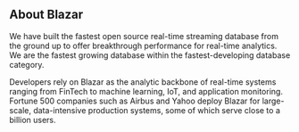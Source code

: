 <h2> About Blazar</h2>

We have built the fastest open source real-time streaming database from the ground up to
offer breakthrough performance for real-time analytics. We are the fastest
growing database within the fastest-developing database category.

Developers rely on Blazar as the analytic backbone of real-time systems ranging
from FinTech to machine learning, IoT, and application monitoring. Fortune 500
companies such as Airbus and Yahoo deploy Blazar for large-scale,
data-intensive production systems, some of which serve close to a billion users.
